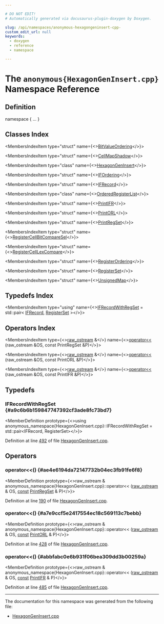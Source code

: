 ```yaml
---

# DO NOT EDIT!
# Automatically generated via docusaurus-plugin-doxygen by Doxygen.

slug: /api/namespaces/anonymous-hexagongeninsert-cpp-
custom_edit_url: null
keywords:
  - doxygen
  - reference
  - namespace

---
```





# The `anonymous{HexagonGenInsert.cpp}` Namespace Reference

<DoxygenPage pluginConfig={pluginConfig}>



## Definition

<CodeBlock>namespace &#123; ... &#125;</CodeBlock>

## Classes Index

<MembersIndex>

<MembersIndexItem
  type="struct"
  name={<><a href="/docs/api/structs/anonymous-namespace-hexagongeninsert-cpp-/bitvalueordering">BitValueOrdering</a></>}>
</MembersIndexItem>

<MembersIndexItem
  type="struct"
  name={<><a href="/docs/api/structs/anonymous-namespace-hexagongeninsert-cpp-/cellmapshadow">CellMapShadow</a></>}>
</MembersIndexItem>

<MembersIndexItem
  type="class"
  name={<><a href="/docs/api/classes/anonymous-namespace-hexagongeninsert-cpp-/hexagongeninsert">HexagonGenInsert</a></>}>
</MembersIndexItem>

<MembersIndexItem
  type="struct"
  name={<><a href="/docs/api/structs/anonymous-namespace-hexagongeninsert-cpp-/ifordering">IFOrdering</a></>}>
</MembersIndexItem>

<MembersIndexItem
  type="struct"
  name={<><a href="/docs/api/structs/anonymous-namespace-hexagongeninsert-cpp-/ifrecord">IFRecord</a></>}>
</MembersIndexItem>

<MembersIndexItem
  type="class"
  name={<><a href="/docs/api/classes/anonymous-namespace-hexagongeninsert-cpp-/orderedregisterlist">OrderedRegisterList</a></>}>
</MembersIndexItem>

<MembersIndexItem
  type="struct"
  name={<><a href="/docs/api/structs/anonymous-namespace-hexagongeninsert-cpp-/printifr">PrintIFR</a></>}>
</MembersIndexItem>

<MembersIndexItem
  type="struct"
  name={<><a href="/docs/api/structs/anonymous-namespace-hexagongeninsert-cpp-/printorl">PrintORL</a></>}>
</MembersIndexItem>

<MembersIndexItem
  type="struct"
  name={<><a href="/docs/api/structs/anonymous-namespace-hexagongeninsert-cpp-/printregset">PrintRegSet</a></>}>
</MembersIndexItem>

<MembersIndexItem
  type="struct"
  name={<><a href="/docs/api/structs/anonymous-namespace-hexagongeninsert-cpp-/registercellbitcomparesel">RegisterCellBitCompareSel</a></>}>
</MembersIndexItem>

<MembersIndexItem
  type="struct"
  name={<><a href="/docs/api/structs/anonymous-namespace-hexagongeninsert-cpp-/registercelllexcompare">RegisterCellLexCompare</a></>}>
</MembersIndexItem>

<MembersIndexItem
  type="struct"
  name={<><a href="/docs/api/structs/anonymous-namespace-hexagongeninsert-cpp-/registerordering">RegisterOrdering</a></>}>
</MembersIndexItem>

<MembersIndexItem
  type="struct"
  name={<><a href="/docs/api/structs/anonymous-namespace-hexagongeninsert-cpp-/registerset">RegisterSet</a></>}>
</MembersIndexItem>

<MembersIndexItem
  type="struct"
  name={<><a href="/docs/api/structs/anonymous-namespace-hexagongeninsert-cpp-/unsignedmap">UnsignedMap</a></>}>
</MembersIndexItem>

</MembersIndex>

## Typedefs Index

<MembersIndex>

<MembersIndexItem
  type="using"
  name={<><a href="#a9c6b6b159847747392cf3ade8fc73bd7">IFRecordWithRegSet</a> = std::pair&lt; <a href="/docs/api/structs/anonymous-namespace-hexagongeninsert-cpp-/ifrecord">IFRecord</a>, <a href="/docs/api/structs/anonymous-namespace-hexagongeninsert-cpp-/registerset">RegisterSet</a> &gt;</>}>
</MembersIndexItem>

</MembersIndex>

## Operators Index

<MembersIndex>

<MembersIndexItem
  type={<><a href="/docs/api/classes/llvm/raw-ostream">raw&#95;ostream</a> &amp;</>}
  name={<><a href="#ae4e6194da72147732b04ec3fb91fe6f8">operator&lt;&lt;</a> (raw&#95;ostream &amp;OS, const PrintRegSet &amp;P)</>}>
</MembersIndexItem>

<MembersIndexItem
  type={<><a href="/docs/api/classes/llvm/raw-ostream">raw&#95;ostream</a> &amp;</>}
  name={<><a href="#a7e9ccf5e2417554ec18c569113c7bebb">operator&lt;&lt;</a> (raw&#95;ostream &amp;OS, const PrintORL &amp;P)</>}>
</MembersIndexItem>

<MembersIndexItem
  type={<><a href="/docs/api/classes/llvm/raw-ostream">raw&#95;ostream</a> &amp;</>}
  name={<><a href="#abbfabc0e6b931f06bea309dd3b00259a">operator&lt;&lt;</a> (raw&#95;ostream &amp;OS, const PrintIFR &amp;P)</>}>
</MembersIndexItem>

</MembersIndex>


<SectionDefinition>

## Typedefs

### IFRecordWithRegSet {#a9c6b6b159847747392cf3ade8fc73bd7}

<MemberDefinition
  prototype={<>using anonymous&#95;namespace&#123;HexagonGenInsert.cpp&#125;::IFRecordWithRegSet =  std::pair&lt;IFRecord, RegisterSet&gt;</>}>

Definition at line <a href="/docs/api/files/lib/lib/target/lib/target/hexagon/hexagongeninsert-cpp/#l00492">492</a> of file <a href="/docs/api/files/lib/lib/target/lib/target/hexagon/hexagongeninsert-cpp">HexagonGenInsert.cpp</a>.
</MemberDefinition>

</SectionDefinition>

<SectionDefinition>

## Operators

### operator&lt;&lt;() {#ae4e6194da72147732b04ec3fb91fe6f8}

<MemberDefinition
  prototype={<>raw&#95;ostream &amp; anonymous&#95;namespace&#123;HexagonGenInsert.cpp&#125;::operator&lt;&lt; (<a href="/docs/api/classes/llvm/raw-ostream">raw&#95;ostream</a> &amp; OS, <a href="/docs/api/files/lib/lib/target/lib/target/aarch64/aarch64promoteconstant-cpp/#a90f8350fecae261c25be85d38b451bff">const</a> <a href="/docs/api/structs/anonymous-namespace-hexagongeninsert-cpp-/printregset">PrintRegSet</a> &amp; P)</>}>

Definition at line <a href="/docs/api/files/lib/lib/target/lib/target/hexagon/hexagongeninsert-cpp/#l00190">190</a> of file <a href="/docs/api/files/lib/lib/target/lib/target/hexagon/hexagongeninsert-cpp">HexagonGenInsert.cpp</a>.
</MemberDefinition>

### operator&lt;&lt;() {#a7e9ccf5e2417554ec18c569113c7bebb}

<MemberDefinition
  prototype={<>raw&#95;ostream &amp; anonymous&#95;namespace&#123;HexagonGenInsert.cpp&#125;::operator&lt;&lt; (<a href="/docs/api/classes/llvm/raw-ostream">raw&#95;ostream</a> &amp; OS, <a href="/docs/api/files/lib/lib/target/lib/target/aarch64/aarch64promoteconstant-cpp/#a90f8350fecae261c25be85d38b451bff">const</a> <a href="/docs/api/structs/anonymous-namespace-hexagongeninsert-cpp-/printorl">PrintORL</a> &amp; P)</>}>

Definition at line <a href="/docs/api/files/lib/lib/target/lib/target/hexagon/hexagongeninsert-cpp/#l00428">428</a> of file <a href="/docs/api/files/lib/lib/target/lib/target/hexagon/hexagongeninsert-cpp">HexagonGenInsert.cpp</a>.
</MemberDefinition>

### operator&lt;&lt;() {#abbfabc0e6b931f06bea309dd3b00259a}

<MemberDefinition
  prototype={<>raw&#95;ostream &amp; anonymous&#95;namespace&#123;HexagonGenInsert.cpp&#125;::operator&lt;&lt; (<a href="/docs/api/classes/llvm/raw-ostream">raw&#95;ostream</a> &amp; OS, <a href="/docs/api/files/lib/lib/target/lib/target/aarch64/aarch64promoteconstant-cpp/#a90f8350fecae261c25be85d38b451bff">const</a> <a href="/docs/api/structs/anonymous-namespace-hexagongeninsert-cpp-/printifr">PrintIFR</a> &amp; P)</>}>

Definition at line <a href="/docs/api/files/lib/lib/target/lib/target/hexagon/hexagongeninsert-cpp/#l00485">485</a> of file <a href="/docs/api/files/lib/lib/target/lib/target/hexagon/hexagongeninsert-cpp">HexagonGenInsert.cpp</a>.
</MemberDefinition>

</SectionDefinition>

<hr/>

The documentation for this namespace was generated from the following file:

<ul>
<li><a href="/docs/api/files/lib/lib/target/lib/target/hexagon/hexagongeninsert-cpp">HexagonGenInsert.cpp</a></li>
</ul>

</DoxygenPage>
